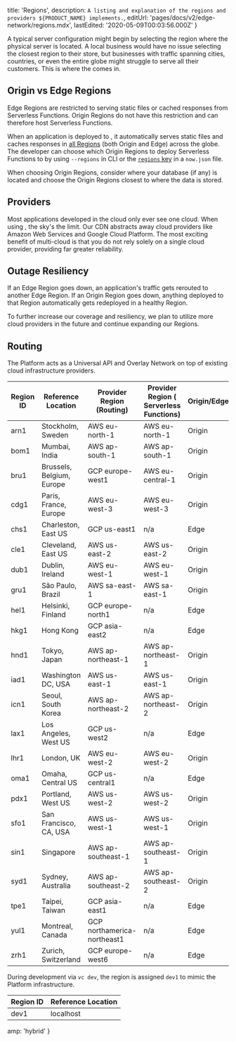 
  title: 'Regions',
  description: `A listing and explanation of the regions and providers ${PRODUCT_NAME} implements.`,
  editUrl: 'pages/docs/v2/edge-network/regions.mdx',
  lastEdited: '2020-05-09T00:03:56.000Z'
}

A typical server configuration might begin by selecting the region where the physical server is located. A local business would have no issue selecting the closest region to their store, but businesses with traffic spanning cities, countries, or even the entire globe might struggle to serve all their customers. This is where the <CdnName /> comes in.

## Origin vs Edge Regions

Edge Regions are restricted to serving static files or cached responses from Serverless Functions. Origin Regions do not have this restriction and can therefore host Serverless Functions.

When an application is deployed to <ProductName />, it automatically serves static files and caches responses in [all Regions](#routing) (both Origin and Edge) across the globe. The developer can choose which Origin Regions to deploy Serverless Functions to by using `--regions` in <ProductShortName /> CLI or the [`regions` key](/docs/configuration#project/regions) in a `now.json` file.

When choosing Origin Regions, consider where your database (if any) is located and choose the Origin Regions closest to where the data is stored.

## Providers

Most applications developed in the cloud only ever see one cloud. When using <ProductName />, the sky's the limit. Our CDN abstracts away cloud providers like Amazon Web Services and Google Cloud Platform. The most exciting benefit of multi-cloud is that you do not rely solely on a single cloud provider, providing far greater reliability.

## Outage Resiliency

If an Edge Region goes down, an application's traffic gets rerouted to another Edge Region. If an Origin Region goes down, anything deployed to that Region automatically gets redeployed in a healthy Region.

To further increase our coverage and resiliency, we plan to utilize more cloud providers in the future and continue expanding our Regions.

## Routing

The <ProductName /> Platform acts as a Universal API and Overlay Network on top of existing cloud infrastructure providers.

| Region ID | Reference Location        | Provider Region (Routing)   | Provider Region (<ProductShortName /> Serverless Functions) | Origin/Edge |
| --------- | ------------------------- | --------------------------- | ----------------------------------------------------------- | ----------- |
| arn1      | Stockholm, Sweden         | AWS eu-north-1              | AWS eu-north-1                                              | Origin      |
| bom1      | Mumbai, India             | AWS ap-south-1              | AWS ap-south-1                                              | Origin      |
| bru1      | Brussels, Belgium, Europe | GCP europe-west1            | AWS eu-central-1                                            | Origin      |
| cdg1      | Paris, France, Europe     | AWS eu-west-3               | AWS eu-west-3                                               | Origin      |
| chs1      | Charleston, East US       | GCP us-east1                | n/a                                                         | Edge        |
| cle1      | Cleveland, East US        | AWS us-east-2               | AWS us-east-2                                               | Origin      |
| dub1      | Dublin, Ireland           | AWS eu-west-1               | AWS eu-west-1                                               | Origin      |
| gru1      | São Paulo, Brazil         | AWS sa-east-1               | AWS sa-east-1                                               | Origin      |
| hel1      | Helsinki, Finland         | GCP europe-north1           | n/a                                                         | Edge        |
| hkg1      | Hong Kong                 | GCP asia-east2              | n/a                                                         | Edge        |
| hnd1      | Tokyo, Japan              | AWS ap-northeast-1          | AWS ap-northeast-1                                          | Origin      |
| iad1      | Washington DC, USA        | AWS us-east-1               | AWS us-east-1                                               | Origin      |
| icn1      | Seoul, South Korea        | AWS ap-northeast-2          | AWS ap-northeast-2                                          | Origin      |
| lax1      | Los Angeles, West US      | GCP us-west2                | n/a                                                         | Edge        |
| lhr1      | London, UK                | AWS eu-west-2               | AWS eu-west-2                                               | Origin      |
| oma1      | Omaha, Central US         | GCP us-central1             | n/a                                                         | Edge        |
| pdx1      | Portland, West US         | AWS us-west-2               | AWS us-west-2                                               | Origin      |
| sfo1      | San Francisco, CA, USA    | AWS us-west-1               | AWS us-west-1                                               | Origin      |
| sin1      | Singapore                 | AWS ap-southeast-1          | AWS ap-southeast-1                                          | Origin      |
| syd1      | Sydney, Australia         | AWS ap-southeast-2          | AWS ap-southeast-2                                          | Origin      |
| tpe1      | Taipei, Taiwan            | GCP asia-east1              | n/a                                                         | Edge        |
| yul1      | Montreal, Canada          | GCP northamerica-northeast1 | n/a                                                         | Edge        |
| zrh1      | Zurich, Switzerland       | GCP europe-west6            | n/a                                                         | Edge        |

During development via `vc dev`, the region is assigned `dev1` to mimic the <ProductName /> Platform infrastructure.

| Region ID | Reference Location |
| --------- | ------------------ |
| dev1      | localhost          |


  amp: 'hybrid'
}
